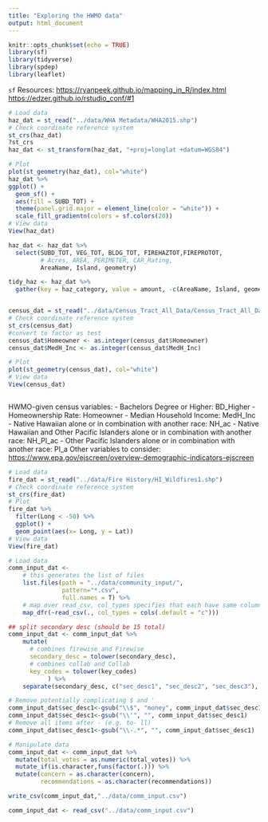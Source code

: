 ```yaml
---
title: "Exploring the HWMO data"
output: html_document
---
```


```r
knitr::opts_chunk$set(echo = TRUE)
library(sf)
library(tidyverse)
library(spdep)
library(leaflet)
```

`sf` Resources:
<https://ryanpeek.github.io/mapping_in_R/index.html>
<https://edzer.github.io/rstudio_conf/#1>

```r
# Load data
haz_dat = st_read("../data/WHA Metadata/WHA2015.shp")
# Check coordinate reference system
st_crs(haz_dat)
?st_crs
haz_dat <- st_transform(haz_dat, "+proj=longlat +datum=WGS84")

# Plot
plot(st_geometry(haz_dat), col="white")
haz_dat %>%
ggplot() +
  geom_sf() +
  aes(fill = SUBD_TOT) + 
  theme(panel.grid.major = element_line(color = "white")) +
  scale_fill_gradientn(colors = sf.colors(20))
# View data
View(haz_dat)
```

```r
haz_dat <- haz_dat %>%
  select(SUBD_TOT, VEG_TOT, BLDG_TOT, FIREHAZTOT,FIREPROTOT,
         # Acres, AREA, PERIMETER, CAR_Rating, 
         AreaName, Island, geometry)

tidy_haz <- haz_dat %>%
  gather(key = haz_category, value = amount, -c(AreaName, Island, geometry))


census_dat = st_read("../data/Census_Tract_All_Data/Census_Tract_All_Data.shp")
# Check coordinate reference system
st_crs(census_dat)
#convert to factor as test
census_dat$Homeowner <- as.integer(census_dat$Homeowner)
census_dat$MedH_Inc <- as.integer(census_dat$MedH_Inc)

# Plot
plot(st_geometry(census_dat), col="white")
# View data
View(census_dat)



```

HWMO-given census variables:
- Bachelors Degree or Higher: BD_Higher
- Homeownership Rate: Homeowner
- Median Household Income: MedH_Inc
- Native Hawaiian alone or in combination with another race: NH_ac
- Native Hawaiian and Other Pacific Islanders alone or in combination with another race: NH_PI_ac
- Other Pacific Islanders alone or in combination with another race: PI_a 
Other variables to consider: <https://www.epa.gov/ejscreen/overview-demographic-indicators-ejscreen>

```r
# Load data
fire_dat = st_read("../data/Fire History/HI_Wildfires1.shp")
# Check coordinate reference system
st_crs(fire_dat)
# Plot
fire_dat %>%
  filter(Long < -50) %>%
  ggplot() + 
  geom_point(aes(x= Long, y = Lat))
# View data
View(fire_dat)
```

```r
# Load data
comm_input_dat <-
    # this generates the list of files
    list.files(path = "../data/community_input/",
               pattern="*.csv", 
               full.names = T) %>% 
    # map over read_csv, col_types specifies that each have same column headers
    map_dfr(~read_csv(., col_types = cols(.default = "c"))) 
```

```r
## split secondary desc (should be 15 total)
comm_input_dat <- comm_input_dat %>%
    mutate(
      # combines firewise and Firewise
      secondary_desc = tolower(secondary_desc),
      # combines collab and Collab
      key_codes = tolower(key_codes)
           ) %>%
    separate(secondary_desc, c("sec_desc1", "sec_desc2", "sec_desc3"), ",")

# Remove potentially complicating $ and '
comm_input_dat$sec_desc1<-gsub("\\$", "money", comm_input_dat$sec_desc1)
comm_input_dat$sec_desc1<-gsub("\\'", "", comm_input_dat$sec_desc1)
# Remove all items after - (e.g. to- ll)
comm_input_dat$sec_desc1<-gsub("\\-.*", "", comm_input_dat$sec_desc1)

# Manipulate data
comm_input_dat <- comm_input_dat %>% 
  mutate(total_votes = as.numeric(total_votes)) %>%
  mutate_if(is.character,funs(factor(.))) %>%
  mutate(concern = as.character(concern),
         recommendations = as.character(recommendations))

write_csv(comm_input_dat,"../data/comm_input.csv")
```

```r

comm_input_dat <- read_csv("../data/comm_input.csv")
```








